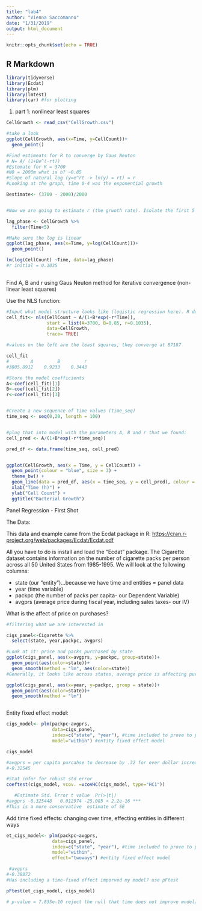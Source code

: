 ```yaml
---
title: "lab4"
author: "Vienna Saccomanno"
date: "1/31/2019"
output: html_document
---
```


```r
knitr::opts_chunk$set(echo = TRUE)
```

## R Markdown

```r
library(tidyverse)
library(Ecdat)
library(plm)
library(lmtest)
library(car) #for plotting
```


1. part 1: nonlinear least squares
```r
CellGrowth <- read_csv("CellGrowth.csv")

#take a look
ggplot(CellGrowth, aes(x=Time, y=CellCount))+
  geom_point()

#Find estimeats for R to converge by Gaus Neuton
# N= A/ (1+Be^(-rt))
#Estomate for K = 3700
#N0 = 2000m what is b? ~0.85
#Slope of natural log (y=e^rt -> ln(y) = rt) = r
#Looking at the graph, time 0-4 was the exponential growth

Bestimate<- (3700 - 2000)/2000


#Now we are going to estimate r (the grwoth rate). Isolate the first 5 points

lag_phase <- CellGrowth %>%
  filter(Time<5) 

#Make sure the log is linear
ggplot(lag_phase, aes(x=Time, y=log(CellCount)))+
  geom_point()

lm(log(CellCount) ~Time, data=lag_phase)
#r initial = 0.1035
  
```

Find A, B and r using Gaus Neuton method for iterative convergence (non-linear least squares)

Use the NLS function:
```r

#Input what model structure looks like (logistic regression here). R doesn't know what "A" is
cell_fit<- nls(CellCount ~ A/(1+B*exp(-r*Time)),
               start = list(A=3700, B=0.85, r=0.1035),
               data=CellGrowth,
               trace= TRUE)

#values on the left are the least squares, they converge at 87187

cell_fit
#        A         B         r 
#3805.8912    0.9233    0.3443 

#Store the model coefficients
A<-coef(cell_fit)[1]
B<-coef(cell_fit[2])
r<-coef(cell_fit)[3]


#Create a new sequence of time values (time_seq)
time_seq <- seq(0,20, length = 100)


#plug that into model with the parameters A, B and r that we found:
cell_pred <- A/(1+B*exp(-r*time_seq))

pred_df <- data.frame(time_seq, cell_pred)


ggplot(CellGrowth, aes(x = Time, y = CellCount)) + 
  geom_point(colour = "blue", size = 3) + 
  theme_bw() +
  geom_line(data = pred_df, aes(x = time_seq, y = cell_pred), colour = "orange", size = 1) + 
  xlab("Time (h)") +
  ylab("Cell Count") +
  ggtitle("Bacterial Growth")

```


Panel Regression - First Shot

The Data:

This data and example came from the Ecdat package in R: <https://cran.r-project.org/web/packages/Ecdat/Ecdat.pdf>

All you have to do is install and load the "Ecdat" package. The Cigarette dataset contains information on the number of cigarette packs per person across all 50 United States from 1985-1995.  We will look at the following columns:

- state (our "entity")...because we have time and entities = panel data
- year (time variable)
- packpc (the number of packs per capita- our Dependent Variable)
- avgprs (average price during fiscal year, including sales taxes- our IV)

What is the affect of price on purchases?

```r
#filtering what we are interested in

cigs_panel<-Cigarette %>% 
  select(state, year,packpc, avgprs)

#Look at it: price and packs purchased by state
ggplot(cigs_panel, aes(x=avgprs, y=packpc, group=state))+
  geom_point(aes(color=state))+
  geom_smooth(method = "lm", aes(color=state))
#Generally, it looks like across states, average price is affecting purchases in a similar way. We are trying to take out state-specific unobserved variables

ggplot(cigs_panel, aes(x=year, y=packpc, group = state))+
  geom_point(aes(color=state))+
  geom_smooth(method = "lm")



```


Entity fixed effect model:

```r
cigs_model<- plm(packpc~avgprs,
                 data=cigs_panel,
                 index=c("state", "year"), #time included to prove to plm() panel data
                 model="within") #entity fixed effect model

cigs_model

#avgprs = per capita purcahse to decrease by .32 for ever dollar increase
#-0.32545

#Stat infor for robust std error
coeftest(cigs_model, vcov. =vcovHC(cigs_model, type="HC1"))

   #Estimate Std. Error t value  Pr(>|t|)    
#avgprs -0.325448   0.012974 -25.085 < 2.2e-16 ***
#This is a more conservative  estimate of SE
```



Add time fixed effects: changing over time, effecting entities in different ways
```r
et_cigs_model<- plm(packpc~avgprs,
                 data=cigs_panel,
                 index=c("state", "year"), #time included to prove to plm() panel data
                 model="within",
                 effect="twoways") #entity fixed effect model

 #avgprs 
#-0.38872 
#Has including a time-fixed effect imporved my model? use pFtest

pFtest(et_cigs_model, cigs_model)

# p-value = 7.835e-10 reject the null that time does not improve model/ adding time helped explain these trends


```





